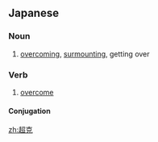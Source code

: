 ==Japanese==
{{ja-kanjitab|ちょう|こく|yomi=on}}

===Noun===
{{ja-noun|ちょうこく}}

# [[overcoming]], [[surmounting]], getting over

===Verb===
{{ja-verb-suru|ちょうこく}}

# [[overcome]]

====Conjugation====
{{ja-suru|ちょうこく}}

[[zh:超克]]